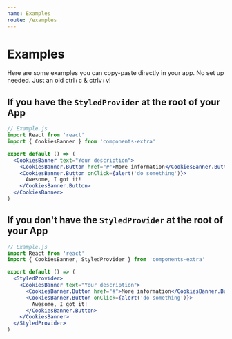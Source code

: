 ```yaml
---
name: Examples
route: /examples
---
```


# Examples

Here are some examples you can copy-paste directly in your app. No set up needed. Just an old ctrl+c & ctrlv+v!

## If you have the `StyledProvider` at the root of your App

```jsx
// Example.js
import React from 'react'
import { CookiesBanner } from 'components-extra'

export default () => (
  <CookiesBanner text="Your description">
    <CookiesBanner.Button href="#">More information</CookiesBanner.Button>
    <CookiesBanner.Button onClick={alert('do something')}>
      Awesome, I got it!
    </CookiesBanner.Button>
  </CookiesBanner>
)
```

## If you don't have the `StyledProvider` at the root of your App

```jsx
// Example.js
import React from 'react'
import { CookiesBanner, StyledProvider } from 'components-extra'

export default () => (
  <StyledProvider>
    <CookiesBanner text="Your description">
      <CookiesBanner.Button href="#">More information</CookiesBanner.Button>
      <CookiesBanner.Button onClick={alert('do something')}>
        Awesome, I got it!
      </CookiesBanner.Button>
    </CookiesBanner>
  </StyledProvider>
)
```